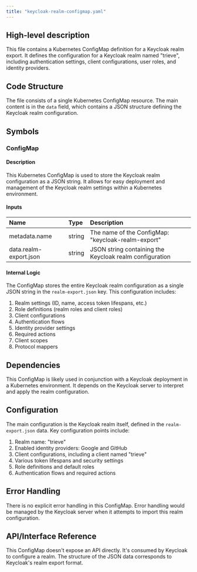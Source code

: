 ```yaml
---
title: "keycloak-realm-configmap.yaml"
---
```


## High-level description
This file contains a Kubernetes ConfigMap definition for a Keycloak realm export. It defines the configuration for a Keycloak realm named "trieve", including authentication settings, client configurations, user roles, and identity providers.

## Code Structure
The file consists of a single Kubernetes ConfigMap resource. The main content is in the `data` field, which contains a JSON structure defining the Keycloak realm configuration.

## Symbols

### ConfigMap
#### Description
This Kubernetes ConfigMap is used to store the Keycloak realm configuration as a JSON string. It allows for easy deployment and management of the Keycloak realm settings within a Kubernetes environment.

#### Inputs
| Name | Type | Description |
|:-----|:-----|:------------|
| metadata.name | string | The name of the ConfigMap: "keycloak-realm-export" |
| data.realm-export.json | string | JSON string containing the Keycloak realm configuration |

#### Internal Logic
The ConfigMap stores the entire Keycloak realm configuration as a single JSON string in the `realm-export.json` key. This configuration includes:

1. Realm settings (ID, name, access token lifespans, etc.)
2. Role definitions (realm roles and client roles)
3. Client configurations
4. Authentication flows
5. Identity provider settings
6. Required actions
7. Client scopes
8. Protocol mappers

## Dependencies
This ConfigMap is likely used in conjunction with a Keycloak deployment in a Kubernetes environment. It depends on the Keycloak server to interpret and apply the realm configuration.

## Configuration
The main configuration is the Keycloak realm itself, defined in the `realm-export.json` data. Key configuration points include:

1. Realm name: "trieve"
2. Enabled identity providers: Google and GitHub
3. Client configurations, including a client named "trieve"
4. Various token lifespans and security settings
5. Role definitions and default roles
6. Authentication flows and required actions

## Error Handling
There is no explicit error handling in this ConfigMap. Error handling would be managed by the Keycloak server when it attempts to import this realm configuration.

## API/Interface Reference
This ConfigMap doesn't expose an API directly. It's consumed by Keycloak to configure a realm. The structure of the JSON data corresponds to Keycloak's realm export format.